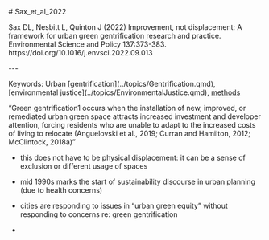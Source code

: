 \# Sax_et_al_2022

Sax DL, Nesbitt L, Quinton J (2022) Improvement, not displacement: A framework for urban green gentrification research and practice. Environmental Science and Policy 137:373-383. https://doi.org/10.1016/j.envsci.2022.09.013

\-\--

Keywords: Urban \[gentrification\](../topics/Gentrification.qmd), \[environmental justice\](../topics/EnvironmentalJustice.qmd), [methods](../topics/Methods.qmd)

"Green gentrification1 occurs when the installation of new, improved, or remediated urban green space attracts increased investment and developer attention, forcing residents who are unable to adapt to the increased costs of living to relocate (Anguelovski et al., 2019; Curran and Hamilton, 2012; McClintock, 2018a)"

-   this does not have to be physical displacement: it can be a sense of exclusion or different usage of spaces

-   mid 1990s marks the start of sustainability discourse in urban planning (due to health concerns)

-   cities are responding to issues in "urban green equity" without responding to concerns re: green gentrification

-   
